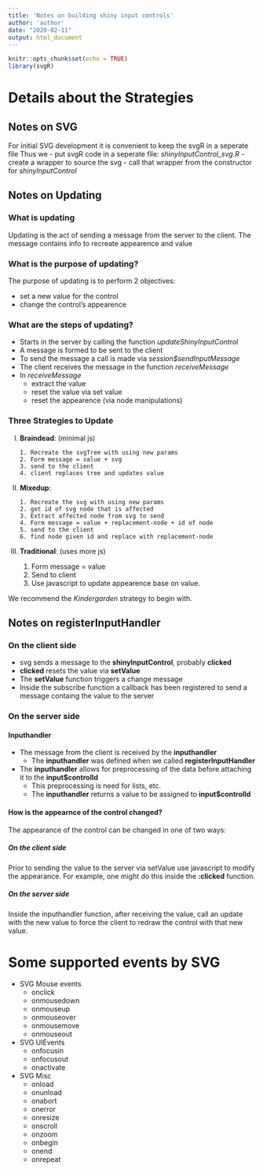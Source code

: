 ```yaml
---
title: 'Notes on building shiny input controls'
author: 'author'
date: "2020-02-11"
output: html_document
---
```


  
```r
knitr::opts_chunk$set(echo = TRUE)
library(svgR)
```



# Details about the Strategies


## Notes on SVG
For initial SVG development it is convenient to keep the svgR in a seperate file
Thus we
- put svgR code in a seperate file:  *shinyInputControl_svg.R*
- create a wrapper to source the svg
- call that wrapper from the constructor for *shinyInputControl*

## Notes on Updating

### What is updating

Updating is the act of sending a message from the server to the client.
The message contains info to recreate appearence and value

### What is the purpose of updating?

The purpose of updating is to perform 2 objectives: 

-   set a new value for the control
-   change the control's appearence


### What are the steps of updating?

- Starts in the server by calling the function *updateShinyInputControl*
- A message is formed to be sent to the client
- To send the message a call is made via  *session\$sendInputMessage*
- The client receives the message in the function *receiveMessage* 
- In *receiveMessage* 
    - extract the value
    - reset the value via set value
    - reset the appearence (via node manipulations)

### Three Strategies to Update

I.  **Braindead**: (minimal js)

        1. Recreate the svgTree with using new params 
        2. Form message = value + svg
        3. send to the client
        4. client replaces tree and updates value

II. **Mixedup**:

        1. Recreate the svg with using new params 
        2. get id of svg node that is affected
        3. Extract affected node from svg to send
        4. Form message = value + replacement-node + id of node
        5. send to the client
        6. find node given id and replace with replacement-node
        
III. **Traditional**: (uses more js)

        1. Form message = value
        2. Send to client
        3. Use javascript to update appearence base on value.

We recommend the *Kindergarden* strategy to begin with.


## Notes on registerInputHandler

### On the client side

- svg sends a message to the **shinyInputControl**, probably **clicked**
- **clicked** resets the value via **setValue**
- The **setValue** function  triggers a change message
- Inside the subscribe function a callback has been registered 
to send a message containg the value to the server 

### On the server side

#### Inputhandler
- The message from the client is received by the **inputhandler**
    - The **inputhandler** was defined when we called **registerInputHandler**
- The **inputhandler** allows for preprocessing of the data before attaching it to the **input\$controlId**
    - This preprocessing is need for lists, etc.
    - The **inputhandler** returns a value to be assigned to **input\$controlId**
 
#### How is the appearnce of the control changed?

The appearance of the control can be changed in one of two ways:

##### On the client side

Prior to sending the value to the server via setValue use javascript to modify the appearance.
For example, one might do this inside the **:clicked** function.

##### On the server side

Inside the inputhandler function, after receiving the value, call an update with the
new value to force the client to redraw the control with that new value.


# Some supported events by SVG

- SVG Mouse events
    - onclick
    - onmousedown
    - onmouseup
    - onmouseover
    - onmousemove
    - onmouseout
- SVG UIEvents
    - onfocusin
    - onfocusout
    - onactivate
- SVG Misc
    -  onload
    -  onunload
    -  onabort
    -  onerror
    -  onresize
    -  onscroll
    -  onzoom
    -  onbegin
    -  onend
    -  onrepeat

